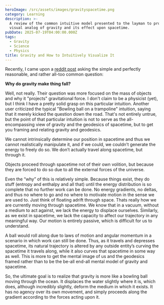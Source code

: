 ```yaml
---
heroImage: /src/assets/images/gravityspacetime.png
category: Learning
description: >-
  A review of the common intuitive model presented to the layman to provide a
  visual analog of gravity and its effect upon spacetime.
pubDate: 2025-07-19T04:00:00.000Z
tags:
  - Gravity
  - Science
  - Physics
title: Gravity and How to Intuitively Visualize It
---
```


Recently, I came upon a <a href="https://www.reddit.com/r/explainlikeimfive/comments/1m359gp/eli5_why_does_gravity_actually_work_why_does/">reddit post</a> asking the simple and perfectly reasonable, and rather all-too common question:

**Why do gravity make thing fall?**

Well, not really. Their question was more focused on the mass of objects and why it "projects" gravitational force.  I don't claim to be a physicist (yet), but I think I have a pretty solid grasp on this particular intuition. Another user criticized the typical "Bowling ball on a trampoline" intuition, saying that it merely kicked the question down the road.
That's not entirely untrue, but the point of that particular intuition is not to serve as the all-encompassing view of gravity and the geodesics of spacetime, but to get you framing and relating gravity and geodesics.



We cannot intrinsically determine our position in spacetime and thus we cannot realistically manipulate it, and if we could, we couldn’t generate the energy to freely do so. We don’t actually travel along spacetime, but through it.

Objects proceed through spacetime not of their own volition, but because they are forced to do so due to all the external forces of the universe.

Even the “why” of this is relatively simple. Because things exist, they do stuff (entropy and enthalpy and all that) until the energy distribution is so complete that no further work can be done. No energy gradients, no deltas, and thus no where to go and no where to motivate motion in the sense we are used to. Just think of floating adrift through space. Thats really how we are currently moving through spacetime. We know that in a vacuum, without a medium to act against, we lack the energy to displace ourselves. Similarly, as we exist in spacetime, we lack the capacity to affect our trajectory in any meaningful way. Our motion is entirely passive, which is difficult for us to understand.

A ball would roll along due to laws of motion and angular momentum in a scenario in which work can still be done. Thus, as it travels and depresses spacetime, its natural trajectory is altered by any outside entity’s curving the spacetime it travels along, while it also curves that spacetime in some way as well. This is more to get the mental image of us and the geodesics framed rather than to be the be-all end-all mental model of gravity and spacetime.


So, the ultimate goal is to realize that gravity is more like a bowling ball moving through the ocean. It displaces the water slightly where it is, which does, although incredibly slightly, deform the medium in which it exists.  It has no agency over its own movement, and simply proceeds along the gradient according to the forces acting upon it.  
